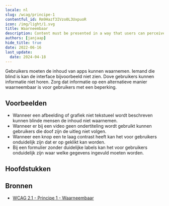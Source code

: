 ```yaml
---
locale: nl
slug: /wcag/principe-1
contentful_id: Rm9Hazf3IVzo0L3UxpuoR
icon: /img/light/1.svg
title: Waarneembaar
description: Content must be presented in a way that users can perceive. 
authors: [janjaap]
hide_title: true
date: 2022-06-16
last_update:
  date: 2024-04-18
---
```


<Hero
  title="Waarneembaar"
  image="/img/light/1.svg"
  imageDark="/img/dark/1.svg"
  alt="WCAG 1 - Logo"
  prefix="Principe 1"
/>

Gebruikers moeten de inhoud van apps kunnen waarnemen. Iemand die blind is kan de interface bijvoorbeeld niet zien. Dove gebruikers kunnen informatie niet horen. Zorg dat informatie op een alternatieve manier waarneembaar is voor gebruikers met een beperking.

## Voorbeelden

- Wanneer een afbeelding of grafiek niet tekstueel wordt beschreven kunnen blinde mensen de inhoud niet waarnemen.
- Wanneer er bij een video geen ondertiteling wordt gebruikt kunnen gebruikers die doof zijn de uitleg niet volgen.
- Wanneer een knop een te laag contrast heeft kan het voor gebruikers onduidelijk zijn dat er op geklikt kan worden.
- Bij een formulier zonder duidelijke labels kan het voor gebruikers onduidelijk zijn waar welke gegevens ingevuld moeten worden.

## Hoofdstukken

<LinkList title="Hoofdstukken" isHighlighted={true}>
  <LinkListItem
    url="/nl/richtlijnen/wcag/richtlijn-1-1"
    title="Richtlijn 1.1 - Tekstalternatieven"
    appearance="link"
    label="Tekstalternatieven"
    description="Content must be described as text to allow visual, auditory and tactile presentation."
    image="/img/light/1.1.svg"
    alt="WCAG 1.1 - Logo"
  />
  <LinkListItem
    url="/nl/richtlijnen/wcag/richtlijn-1-2"
    title="Richtlijn 1.2 - Op tijd gebaseerde media"
    appearance="link"
    label="Op tijd gebaseerde media"
    description="Provide equal access to media by providing a transcript, subtitles, audio description and/or sign language."
    image="/img/light/1.2.svg"
    alt="WCAG 1.2 - Logo"
  />
  <LinkListItem
    url="/nl/richtlijnen/wcag/richtlijn-1-3"
    title="Richtlijn 1.3 - Aanpasbaar"
    appearance="link"
    label="Aanpasbaar"
    description="Content must be available in a way that can be perceived by all users."
    image="/img/light/1.3.svg"
    alt="WCAG 1.3 - Logo"
  />
  <LinkListItem
    url="/nl/richtlijnen/wcag/richtlijn-1-4"
    title="Richtlijn 1.4 - Onderscheidbaar"
    appearance="link"
    label="Onderscheidbaar"
    description="Users need to be able to distinguish foreground from background information."
    image="/img/light/1.4.svg"
    alt="WCAG 1.4 - Logo"
  />
</LinkList>

## Bronnen

- [WCAG 2.1 - Principe 1 - Waarneembaar](https://www.w3.org/Translations/WCAG21-nl/#waarneembaar)
